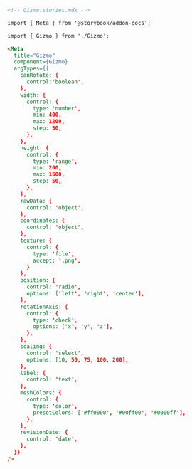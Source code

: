 ```md
<!-- Gizmo.stories.mdx -->

import { Meta } from '@storybook/addon-docs';

import { Gizmo } from './Gizmo';

<Meta
  title="Gizmo"
  component={Gizmo}
  argTypes={{
    canRotate: {
      control:'boolean',
    },
    width: {
      control: { 
        type: 'number', 
        min: 400, 
        max: 1200, 
        step: 50,
      },
    },
    height: {
      control: { 
        type: 'range', 
        min: 200, 
        max: 1500, 
        step: 50,
      },
    },
    rawData: {
      control: 'object',
    },
    coordinates: {
      control: 'object',
    },
    texture: {
      control: {
        type: 'file',
        accept: '.png',
      }
    },
    position: {
      control: 'radio',
      options: ['left', 'right', 'center'],
    },
    rotationAxis: {
      control: {
        type: 'check',
        options: ['x', 'y', 'z'],
      },
    },
    scaling: {
      control: 'select',
      options: [10, 50, 75, 100, 200],
    },
    label: {
      control: 'text',
    },
    meshColors: {
      control: {
        type: 'color',
        presetColors: ['#ff0000', '#00ff00', '#0000ff'],
      },
    },
    revisionDate: {
      control: 'date',
    },
  }}
/>
```
